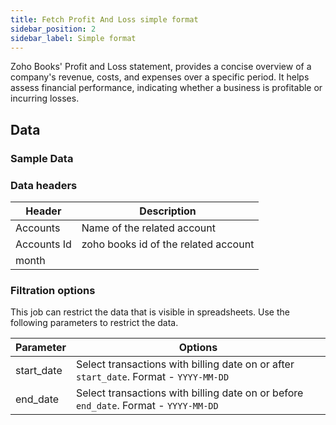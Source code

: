 ```yaml
---
title: Fetch Profit And Loss simple format
sidebar_position: 2
sidebar_label: Simple format
---
```


Zoho Books' Profit and Loss statement, provides a concise overview of a company's revenue, costs, and expenses over a specific period. It helps assess financial performance, indicating whether a business is profitable or incurring losses.
<AddJob
  template="gsheet_zoho_books_simple_pnl"
/>


## Data

### Sample Data

<Gsheet
  src="https://docs.google.com/spreadsheets/d/1-gX-uq5YrTW-6gQJYM-mNXitEOfJLTiQCvPtV8CR1Yc/edit#gid=765912517"
/>


### Data headers


| Header | Description |
|----|----|
| Accounts | Name of the related account |
| Accounts Id | zoho books id of the related account |
| month |  |


### Filtration options

This job can restrict the data that is visible in spreadsheets. Use the following parameters to restrict the data.

| Parameter | Options |
|----|----|
| start_date | Select transactions with billing date on or after `start_date`. Format - `YYYY-MM-DD` |
| end_date | Select transactions with billing date on or before `end_date`. Format - `YYYY-MM-DD` |

<!---
## Others

### Similar jobs

Similar sort of data can be achieved by using get accounting transaction job and filtering it by invoice type. 

### Reports that use this job

Here are some of the report templates that use this job: 
-->